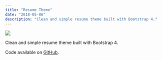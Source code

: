 ```yaml
---
title: "Resume Theme"
date: "2018-05-06"
description: "Clean and simple resume theme built with Bootstrap 4."
---
```


<Img
  src="/images/posts/resume-theme.png"
  width={2154}
  height={1232}
  caption="resume-theme project"
/>

Clean and simple resume theme built with Bootstrap 4.

Code available on [GitHub](https://github.com/eneax/resume-theme).
